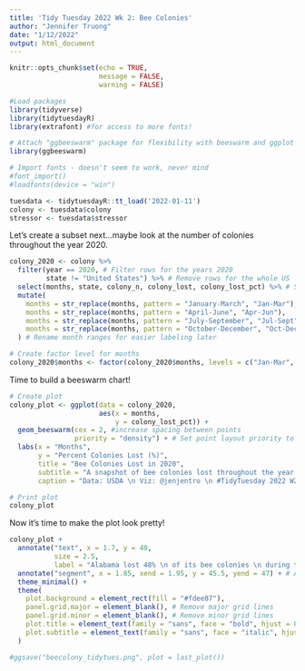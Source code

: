 ```yaml
---
title: 'Tidy Tuesday 2022 Wk 2: Bee Colonies'
author: "Jennifer Truong"
date: "1/12/2022"
output: html_document
---
```


```r
knitr::opts_chunk$set(echo = TRUE,
                      message = FALSE,
                      warning = FALSE)

#Load packages
library(tidyverse)
library(tidytuesdayR)
library(extrafont) #for access to more fonts!

# Attach "ggbeeswarm" package for flexibility with beeswarm and ggplot functions!
library(ggbeeswarm)

# Import fonts - doesn't seem to work, never mind
#font_import()
#loadfonts(device = "win")
```

```r
tuesdata <- tidytuesdayR::tt_load('2022-01-11')
colony <- tuesdata$colony
stressor <- tuesdata$stressor
```
Let's create a subset next...maybe look at the number of colonies throughout the year 2020.
```r
colony_2020 <- colony %>%
  filter(year == 2020, # Filter rows for the years 2020
         state != "United States") %>% # Remove rows for the whole US
  select(months, state, colony_n, colony_lost, colony_lost_pct) %>% # Select a few variables 
  mutate(
    months = str_replace(months, pattern = "January-March", "Jan-Mar"), 
    months = str_replace(months, pattern = "April-June", "Apr-Jun"),
    months = str_replace(months, pattern = "July-September", "Jul-Sept"),
    months = str_replace(months, pattern = "October-December", "Oct-Dec")
  ) # Rename month ranges for easier labeling later

# Create factor level for months
colony_2020$months <- factor(colony_2020$months, levels = c("Jan-Mar", "Apr-Jun", "Jul-Sept", "Oct-Dec"))
```


Time to build a beeswarm chart!

```r
# Create plot
colony_plot <- ggplot(data = colony_2020,
                      aes(x = months,
                          y = colony_lost_pct)) +
  geom_beeswarm(cex = 2, #increase spacing between points
                priority = "density") + # Set point layout priority to density
  labs(x = "Months",
       y = "Percent Colonies Lost (%)",
       title = "Bee Colonies Lost in 2020",
       subtitle = "A snapshot of bee colonies lost throughout the year in the US",
       caption = "Data: USDA \n Viz: @jenjentro \n #TidyTuesday 2022 W2")

# Print plot
colony_plot

```

Now it's time to make the plot look pretty!

```r

colony_plot +
  annotate("text", x = 1.7, y = 40, 
           size = 2.5,
           label = "Alabama lost 48% \n of its bee colonies \n during this time!") + # Add annotation about outlier for Apr-Jun
  annotate("segment", x = 1.85, xend = 1.95, y = 45.5, yend = 47) + # Add line from annotation to outlier
  theme_minimal() +
  theme(
    plot.background = element_rect(fill = "#fdee87"),
    panel.grid.major = element_blank(), # Remove major grid lines
    panel.grid.minor = element_blank(), # Remove minor grid lines
    plot.title = element_text(family = "sans", face = "bold", hjust = 0.5),
    plot.subtitle = element_text(family = "sans", face = "italic", hjust = 0.5)
  )
```

```r
#ggsave("beecolony_tidytues.png", plot = last_plot())
```

